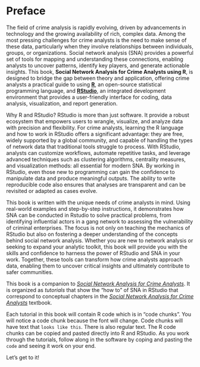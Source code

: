 # Preface {.unnumbered}

The field of crime analysis is rapidly evolving, driven by advancements in technology and the growing availability of rich, complex data. Among the most pressing challenges for crime analysts is the need to make sense of these data, particularly when they involve relationships between individuals, groups, or organizations. Social network analysis (SNA) provides a powerful set of tools for mapping and understanding these connections, enabling analysts to uncover patterns, identify key players, and generate actionable insights. This book, **Social Network Analysis for Crime Analysts using R**, is designed to bridge the gap between theory and application, offering crime analysts a practical guide to using [**R**](https://cran.r-project.org/), an open-source statistical programming language, and [**RStudio**](https://posit.co/downloads/), an integrated development environment that provides a user-friendly interface for coding, data analysis, visualization, and report generation.

Why R and RStudio? RStudio is more than just software. It provide a robust ecosystem that empowers users to wrangle, visualize, and analyze data with precision and flexibility. For crime analysts, learning the R language and how to work in RStudio offers a significant advantage: they are free, widely supported by a global community, and capable of handling the types of network data that traditional tools struggle to process. With RStudio, analysts can customize workflows, automate repetitive tasks, and leverage advanced techniques such as clustering algorithms, centrality measures, and visualization methods: all essential for modern SNA. By working in RStudio, even those new to programming can gain the confidence to manipulate data and produce meaningful outputs. The ability to write reproducible code also ensures that analyses are transparent and can be revisited or adapted as cases evolve.

This book is written with the unique needs of crime analysts in mind. Using real-world examples and step-by-step instructions, it demonstrates how SNA can be conducted in Rstudio to solve practical problems, from identifying influential actors in a gang network to assessing the vulnerability of criminal enterprises. The focus is not only on teaching the mechanics of RStudio but also on fostering a deeper understanding of the concepts behind social network analysis. Whether you are new to network analysis or seeking to expand your analytic toolkit, this book will provide you with the skills and confidence to harness the power of RStudio and SNA in your work. Together, these tools can transform how crime analysts approach data, enabling them to uncover critical insights and ultimately contribute to safer communities.

This book is a companion to [*Social Network Analysis for Crime Analysts*](https://jacobtnyoung.github.io/snaca-textbook/). It is organized as *tutorials* that show the "how to" of SNA in RStudio that correspond to conceptual chapters in the [*Social Network Analysis for Crime Analysts*](https://jacobtnyoung.github.io/snaca-textbook/) textbook.

Each tutorial in this book will contain R code which is in "code chunks". You will notice a code chunk because the font will change. Code chunks will have text that `looks like this`. There is also regular text. The R code chunks can be copied and pasted directly into R and RStudio. As you work through the tutorials, follow along in the software by coping and pasting the `code` and seeing it work on your end.

Let's get to it!

